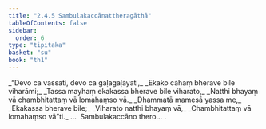 ```yaml
---
title: "2.4.5 Sambulakaccānattheragāthā"
tableOfContents: false
sidebar:
  order: 6
type: "tipitaka"
basket: "su"
book: "th1"
---
```



<DynamicBreadcrumb />

<Division number="189" book="th1" bookNo="19" page="257">

<Paragraph number="382" type="verses" book="th1">
_“Devo ca vassati, devo ca gaḷagaḷāyati,_  
_Ekako cāhaṃ bherave bile viharāmi;_  
_Tassa mayhaṃ ekakassa bherave bile viharato,_  
_Natthi bhayaṃ vā chambhitattaṃ vā lomahaṃso vā._  

</Paragraph>

</Division>
<Division number="190" book="th1" bookNo="19" page="257">

<Paragraph number="383" type="verses" book="th1">
_Dhammatā mamesā yassa me,_  
_Ekakassa bherave bile;_  
_Viharato natthi bhayaṃ vā,_  
_Chambhitattaṃ vā lomahaṃso vā”ti._  


</Paragraph>
</Division>

<Paragraph number="384" type="center" book="th1">
…  Sambulakaccāno thero… .
</Paragraph>
